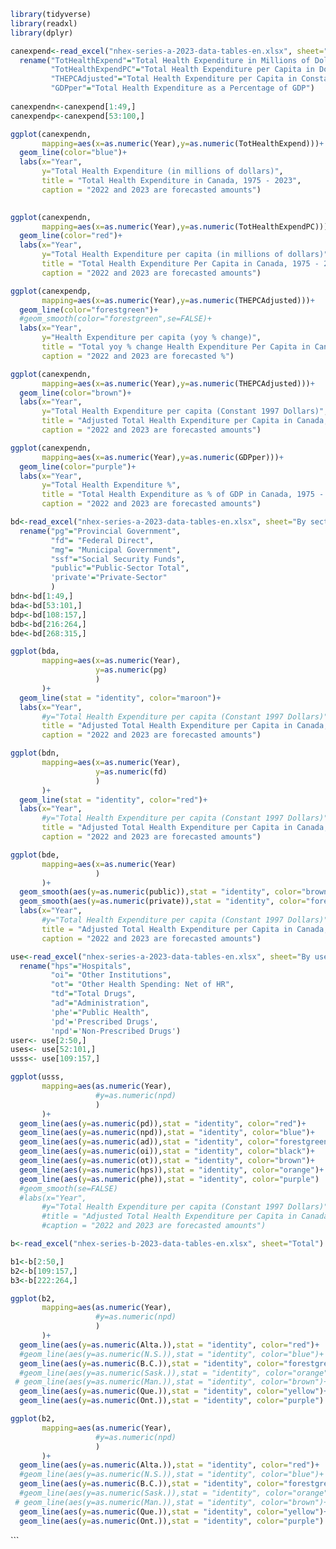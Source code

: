 
```r
library(tidyverse)
library(readxl)
library(dplyr)
```

```r
canexpend<-read_excel("nhex-series-a-2023-data-tables-en.xlsx", sheet="Summary")%>%
  rename("TotHealthExpend"="Total Health Expenditure in Millions of Dollars",
         "TotHealthExpendPC"="Total Health Expenditure per Capita in Dollars",
         "THEPCAdjusted"="Total Health Expenditure per Capita in Constant 1997 Dollars",
         "GDPper"="Total Health Expenditure as a Percentage of GDP")
  
canexpendn<-canexpend[1:49,]
canexpendp<-canexpend[53:100,]

```

```r
ggplot(canexpendn,
       mapping=aes(x=as.numeric(Year),y=as.numeric(TotHealthExpend)))+
  geom_line(color="blue")+
  labs(x="Year",
       y="Total Health Expenditure (in millions of dollars)",
       title = "Total Health Expenditure in Canada, 1975 - 2023",
       caption = "2022 and 2023 are forecasted amounts")
  

```

```r
ggplot(canexpendn,
       mapping=aes(x=as.numeric(Year),y=as.numeric(TotHealthExpendPC)))+
  geom_line(color="red")+
  labs(x="Year",
       y="Total Health Expenditure per capita (in millions of dollars)",
       title = "Total Health Expenditure Per Capita in Canada, 1975 - 2023",
       caption = "2022 and 2023 are forecasted amounts")

```

```r
ggplot(canexpendp,
       mapping=aes(x=as.numeric(Year),y=as.numeric(THEPCAdjusted)))+
  geom_line(color="forestgreen")+
  #geom_smooth(color="forestgreen",se=FALSE)+
  labs(x="Year",
       y="Health Expenditure per capita (yoy % change)",
       title = "Total yoy % change Health Expenditure Per Capita in Canada, 1975 - 2023",
       caption = "2022 and 2023 are forecasted %")

```

```r
ggplot(canexpendn,
       mapping=aes(x=as.numeric(Year),y=as.numeric(THEPCAdjusted)))+
  geom_line(color="brown")+
  labs(x="Year",
       y="Total Health Expenditure per capita (Constant 1997 Dollars)",
       title = "Adjusted Total Health Expenditure per Capita in Canada, 1975 - 2023",
       caption = "2022 and 2023 are forecasted amounts")

```

```r
ggplot(canexpendn,
       mapping=aes(x=as.numeric(Year),y=as.numeric(GDPper)))+
  geom_line(color="purple")+
  labs(x="Year",
       y="Total Health Expenditure %",
       title = "Total Health Expenditure as % of GDP in Canada, 1975 - 2023",
       caption = "2022 and 2023 are forecasted amounts")

```

```r
bd<-read_excel("nhex-series-a-2023-data-tables-en.xlsx", sheet="By sector")%>%
  rename("pg"="Provincial Government",
         "fd"= "Federal Direct",
         "mg"= "Municipal Government",
         "ssf"="Social Security Funds",
         "public"="Public-Sector Total",
         'private'="Private-Sector"
         )
bdn<-bd[1:49,]
bda<-bd[53:101,]
bdp<-bd[108:157,]
bdb<-bd[216:264,]
bde<-bd[268:315,]
```

```r

ggplot(bda,
       mapping=aes(x=as.numeric(Year),
                   y=as.numeric(pg)
                   )
       )+
  geom_line(stat = "identity", color="maroon")+
  labs(x="Year",
       #y="Total Health Expenditure per capita (Constant 1997 Dollars)",
       title = "Adjusted Total Health Expenditure per Capita in Canada, 1975 - 2023",
       caption = "2022 and 2023 are forecasted amounts")

```

```r

ggplot(bdn,
       mapping=aes(x=as.numeric(Year),
                   y=as.numeric(fd)
                   )
       )+
  geom_line(stat = "identity", color="red")+
  labs(x="Year",
       #y="Total Health Expenditure per capita (Constant 1997 Dollars)",
       title = "Adjusted Total Health Expenditure per Capita in Canada, 1975 - 2023",
       caption = "2022 and 2023 are forecasted amounts")

```


```r

ggplot(bde,
       mapping=aes(x=as.numeric(Year)
                   )
       )+
  geom_smooth(aes(y=as.numeric(public)),stat = "identity", color="brown")+
  geom_smooth(aes(y=as.numeric(private)),stat = "identity", color="forestgreen")+
  labs(x="Year",
       #y="Total Health Expenditure per capita (Constant 1997 Dollars)",
       title = "Adjusted Total Health Expenditure per Capita in Canada, 1975 - 2023",
       caption = "2022 and 2023 are forecasted amounts")

```



```r
use<-read_excel("nhex-series-a-2023-data-tables-en.xlsx", sheet="By use — Total")%>%
  rename("hps"="Hospitals",
         "oi"= "Other Institutions",
         "ot"= "Other Health Spending: Net of HR",
         "td"="Total Drugs",
         "ad"="Administration",
         'phe'="Public Health",
         'pd'='Prescribed Drugs',
         'npd'='Non-Prescribed Drugs')
user<- use[2:50,]
uses<- use[52:101,]
usss<- use[109:157,]
```

```r
ggplot(usss,
       mapping=aes(as.numeric(Year),
                   #y=as.numeric(npd)
                   )
       )+
  geom_line(aes(y=as.numeric(pd)),stat = "identity", color="red")+
  geom_line(aes(y=as.numeric(npd)),stat = "identity", color="blue")+
  geom_line(aes(y=as.numeric(ad)),stat = "identity", color="forestgreen")+
  geom_line(aes(y=as.numeric(oi)),stat = "identity", color="black")+
  geom_line(aes(y=as.numeric(ot)),stat = "identity", color="brown")+
  geom_line(aes(y=as.numeric(hps)),stat = "identity", color="orange")+
  geom_line(aes(y=as.numeric(phe)),stat = "identity", color="purple")
  #geom_smooth(se=FALSE)
  #labs(x="Year",
       #y="Total Health Expenditure per capita (Constant 1997 Dollars)",
       #title = "Adjusted Total Health Expenditure per Capita in Canada, 1975 - 2023",
       #caption = "2022 and 2023 are forecasted amounts")

```



```r
b<-read_excel("nhex-series-b-2023-data-tables-en.xlsx", sheet="Total")

b1<-b[2:50,]
b2<-b[109:157,]
b3<-b[222:264,]
```


```r
ggplot(b2,
       mapping=aes(as.numeric(Year),
                   #y=as.numeric(npd)
                   )
       )+
  geom_line(aes(y=as.numeric(Alta.)),stat = "identity", color="red")+
  #geom_line(aes(y=as.numeric(N.S.)),stat = "identity", color="blue")+
  geom_line(aes(y=as.numeric(B.C.)),stat = "identity", color="forestgreen")+
  #geom_line(aes(y=as.numeric(Sask.)),stat = "identity", color="orange")+
 # geom_line(aes(y=as.numeric(Man.)),stat = "identity", color="brown")+
  geom_line(aes(y=as.numeric(Que.)),stat = "identity", color="yellow")+
  geom_line(aes(y=as.numeric(Ont.)),stat = "identity", color="purple")
```



```r
ggplot(b2,
       mapping=aes(as.numeric(Year),
                   #y=as.numeric(npd)
                   )
       )+
  geom_line(aes(y=as.numeric(Alta.)),stat = "identity", color="red")+
  #geom_line(aes(y=as.numeric(N.S.)),stat = "identity", color="blue")+
  geom_line(aes(y=as.numeric(B.C.)),stat = "identity", color="forestgreen")+
  #geom_line(aes(y=as.numeric(Sask.)),stat = "identity", color="orange")+
 # geom_line(aes(y=as.numeric(Man.)),stat = "identity", color="brown")+
  geom_line(aes(y=as.numeric(Que.)),stat = "identity", color="yellow")+
  geom_line(aes(y=as.numeric(Ont.)),stat = "identity", color="purple")
```
```
